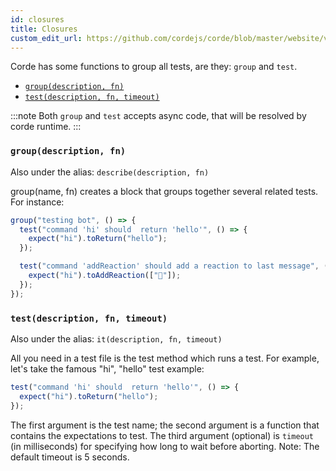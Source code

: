 ```yaml
---
id: closures
title: Closures
custom_edit_url: https://github.com/cordejs/corde/blob/master/website/versioned_docs/version-2.x/Closures.mdx
---
```


Corde has some functions to group all tests, are they: `group` and `test`.

- [`group(description, fn)`](/docs/closures#groupdescription-fn)
- [`test(description, fn, timeout)`](/docs/closures#testdescription-fn-timeout)

:::note
Both `group` and `test` accepts async code, that will be resolved by corde runtime.
:::

### `group(description, fn)`

Also under the alias: `describe(description, fn)`

group(name, fn) creates a block that groups together several related tests.
For instance:

```typescript
group("testing bot", () => {
  test("command 'hi' should  return 'hello'", () => {
    expect("hi").toReturn("hello");
  });

  test("command 'addReaction' should add a reaction to last message", () => {
    expect("hi").toAddReaction(["🍊"]);
  });
});
```

### `test(description, fn, timeout)`

Also under the alias: `it(description, fn, timeout)`

All you need in a test file is the test method which runs a test.
For example, let's take the famous "hi", "hello" test example:

```typescript
test("command 'hi' should  return 'hello'", () => {
  expect("hi").toReturn("hello");
});
```

The first argument is the test name; the second argument is a function that contains the expectations to test.
The third argument (optional) is `timeout` (in milliseconds) for specifying how long to wait before aborting.
Note: The default timeout is 5 seconds.
